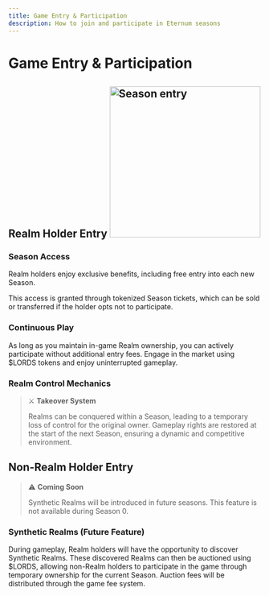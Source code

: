 ```yaml
---
title: Game Entry & Participation
description: How to join and participate in Eternum seasons
---
```


# Game Entry & Participation

## Realm Holder Entry <img src="/ring_pass.png" alt="Season entry" width="300" className=" float-right" />

### Season Access

Realm holders enjoy exclusive benefits, including free entry into each new Season.

This access is granted through tokenized Season tickets, which can be sold or transferred if the holder opts not to
participate.

### Continuous Play

As long as you maintain in-game Realm ownership, you can actively participate without additional entry fees. Engage in
the market using $LORDS tokens and enjoy uninterrupted gameplay.

### Realm Control Mechanics

> ⚔️ **Takeover System**
>
> Realms can be conquered within a Season, leading to a temporary loss of control for the original owner. Gameplay
> rights are restored at the start of the next Season, ensuring a dynamic and competitive environment.

## Non-Realm Holder Entry

> ⚠️ **Coming Soon**
>
> Synthetic Realms will be introduced in future seasons. This feature is not available during Season 0.

### Synthetic Realms (Future Feature)

During gameplay, Realm holders will have the opportunity to discover Synthetic Realms. These discovered Realms can then
be auctioned using $LORDS, allowing non-Realm holders to participate in the game through temporary ownership for the
current Season. Auction fees will be distributed through the game fee system.
